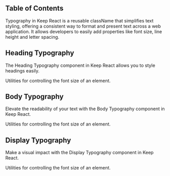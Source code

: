 
## Table of Contents

Typography in Keep React is a reusable className that simplifies text styling, offering a consistent way to format and present text across a web application. It allows developers to easily add properties like font size, line height and letter spacing.

## Heading Typography

The Heading Typography component in Keep React allows you to style headings easily.

<CodePreview github="Typography" code={HeadingCode} activeTab={1}>
  <Heading />
</CodePreview>

Utilities for controlling the font size of an element.

<PropertiesTable>
  <HeadingContent />
</PropertiesTable>

## Body Typography

Elevate the readability of your text with the Body Typography component in Keep React.

<CodePreview github="Typography" code={BodyTypoCode} activeTab={1}>
  <BodyTypo />
</CodePreview>

Utilities for controlling the font size of an element.

<PropertiesTable>
  <BodyContent />
</PropertiesTable>

## Display Typography

Make a visual impact with the Display Typography component in Keep React.

<CodePreview github="Typography" code={DisplayCode} activeTab={1}>
  <Display />
</CodePreview>

Utilities for controlling the font size of an element.

<PropertiesTable>
  <DisplayContent />
</PropertiesTable>
